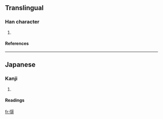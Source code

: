 ==Translingual==
===Han character===
{{Han char|rn=57|rad=弓|as=10|sn=13|four=|canj=弓一口口 (NMRR)}}
# {{defn|Han|sort=弓10}}
====References====
{{Han ref|kx=0360.301|hdz=21001.051|uh=5F41|ud=24385}}
----
==Japanese==
===Kanji===
{{ja-kanji|grade=|rs=弓10}}
# {{defn|Japanese}} 
====Readings====
{{ja-readings|on=[[せい]] (sei)|kun=}}

[[fr:彁]]